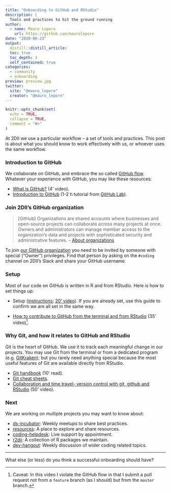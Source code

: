 ```yaml
---
title: "Onboarding to GitHub and RStudio"
description: |
  Tools and practices to hit the ground running
author:
  - name: Mauro Lepore
    url: https://github.com/maurolepore
date: "2020-06-23"
output: 
  distill::distill_article:
  toc: true
  toc_depth: 3
  self_contained: true
categories:
  - community
  - onboarding
preview: preview.jpg
twitter:
  site: "@mauro_lepore"
  creator: "@mauro_lepore"
---
```


```r
knitr::opts_chunk$set(
  echo = TRUE,
  collapse = TRUE,
  comment = "#>"
)
```

At 2DII we use a particular workflow -- a set of tools and practices. This post is about what you should know to work effectively with us, or whoever uses the same workflow.

### Introduction to GitHub

We collaborate on GitHub, and embrace the so called [GitHub flow](https://guides.github.com/introduction/flow/). Whatever your experience with GitHub, you may like these resources:

* [What is GitHub?](https://youtu.be/w3jLJU7DT5E) (4' video).
* [Introduction to GitHub](https://lab.github.com/githubtraining/introduction-to-github) (1-2 h tutorial from [GitHub Lab](https://youtu.be/9S0p8YMQzsM)).

### Join 2DII's GitHub organization

> [GitHub] Organizations are shared accounts where businesses and open-source projects can collaborate across many projects at once. Owners and administrators can manage member access to the organization's data and projects with sophisticated security and administrative features. -- [About organizations](https://help.github.com/en/github/setting-up-and-managing-organizations-and-teams/about-organizations)

To join [our GitHub organization](https://github.com/2DegreesInvesting) you need to be invited by someone with special ("Owner") privileges. Find that person by asking on the `#coding` channel on 2DII's Slack and share your GitHub username.

### Setup

Most of our code on GitHub is written in R and from RStudio. Here is how to set things up:

* Setup ([instructions](https://happygitwithr.com/workshops.html); [20' video](https://youtu.be/YDsoKUVsJls)). If you are already set, use this guide to confirm we are all set in the same way.

* [How to contribute to GitHub from the terminal and from RStudio](https://youtu.be/y8lOGz1yAj4) (35' video)^[Caveat: In this video I violate the GitHub flow in that I submit a pull request not from a `feature` branch (as I should) but from the `master` branch.].

### Why Git, and how it relates to GitHub and RStudio

Git is the heart of GitHub. We use it to track each meaningful change in our projects. You may use Git from the terminal or from a dedicated program (e.g. [GitKraken](https://www.gitkraken.com/)); but you rarely need anything special because the most useful features of Git are available directly from RStudio. 

* [Git handbook](https://guides.github.com/introduction/git-handbook/#version-control) (10' read).
* [Git cheat sheets](https://github.github.com/training-kit/).
* [Collaboration and time travel- version control with git, github and RStudio](https://rstudio.com/resources/webinars/collaboration-and-time-travel-version-control-with-git-github-and-rstudio/) (50' video).

### Next

We are working on multiple projects you may want to know about:

* [ds-incubator](https://github.com/2DegreesInvesting/ds-incubator): Weekly meetups to share best practices.
* [resources](https://2degreesinvesting.github.io/resources/): A place to explore and share resources.
* [coding-helpdesk](https://2degreesinvesting.github.io/coding-helpdesk): Live support by appointment.
* [r2dii](https://2degreesinvesting.github.io/r2dii/index.html): A collection of R packages we maintain.
* [dev-hangout](https://github.com/2DegreesInvesting/resources/issues/252): Weekly discussion of wider coding related topics.

----

What else (or less) do you think a successful onboarding should have?